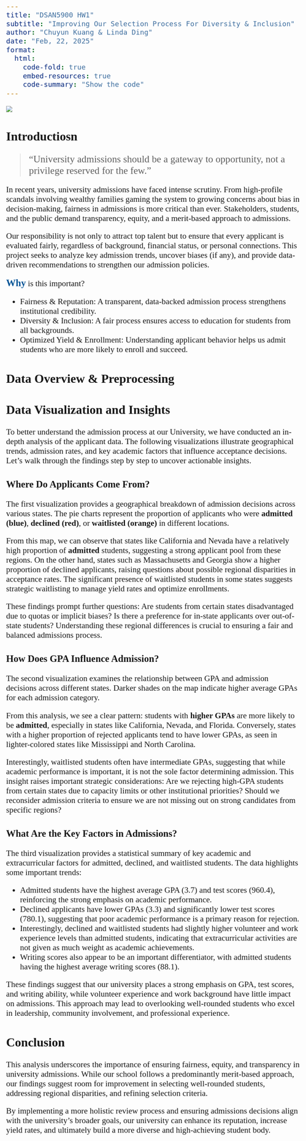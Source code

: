 ```yaml
---
title: "DSAN5900 HW1"
subtitle: "Improving Our Selection Process For Diversity & Inclusion"
author: "Chuyun Kuang & Linda Ding"
date: "Feb, 22, 2025"
format:
  html:
    code-fold: true
    embed-resources: true
    code-summary: "Show the code"
---
```


<style type="text/css">
  body{
  font-family: Calibri;
  font-size: 16pt;
}
</style>


![](image.png)

## Introductiosn
> <big>"University admissions should be a gateway to opportunity, not a privilege reserved for the few."</big>

In recent years, university admissions have faced intense scrutiny. From high-profile scandals involving wealthy families gaming the system to growing concerns about bias in decision-making, fairness in admissions is more critical than ever. Stakeholders, students, and the public demand transparency, equity, and a merit-based approach to admissions.

Our responsibility is not only to attract top talent but to ensure that every applicant is evaluated fairly, regardless of background, financial status, or personal connections. This project seeks to analyze key admission trends, uncover biases (if any), and provide data-driven recommendations to strengthen our admission policies.

**<big style="font-size:25px; color:#005496;">Why</big>** is this important?

- Fairness & Reputation: A transparent, data-backed admission process strengthens institutional credibility.
- Diversity & Inclusion: A fair process ensures access to education for students from all backgrounds.
- Optimized Yield & Enrollment: Understanding applicant behavior helps us admit students who are more likely to enroll and succeed.

## Data Overview & Preprocessing

## Data Visualization and Insights

To better understand the admission process at our University, we have conducted an in-depth analysis of the applicant data. The following visualizations illustrate geographical trends, admission rates, and key academic factors that influence acceptance decisions. Let’s walk through the findings step by step to uncover actionable insights.

### Where Do Applicants Come From?

The first visualization provides a geographical breakdown of admission decisions across various states. The pie charts represent the proportion of applicants who were **admitted (blue)**, **declined (red)**, or **waitlisted (orange)** in different locations.

From this map, we can observe that states like California and Nevada have a relatively high proportion of **admitted** students, suggesting a strong applicant pool from these regions. On the other hand, states such as Massachusetts and Georgia show a higher proportion of declined applicants, raising questions about possible regional disparities in acceptance rates. The significant presence of waitlisted students in some states suggests strategic waitlisting to manage yield rates and optimize enrollments.

These findings prompt further questions: Are students from certain states disadvantaged due to quotas or implicit biases? Is there a preference for in-state applicants over out-of-state students? Understanding these regional differences is crucial to ensuring a fair and balanced admissions process.

### How Does GPA Influence Admission?

The second visualization examines the relationship between GPA and admission decisions across different states. Darker shades on the map indicate higher average GPAs for each admission category.

From this analysis, we see a clear pattern: students with **higher GPAs** are more likely to be **admitted**, especially in states like California, Nevada, and Florida. Conversely, states with a higher proportion of rejected applicants tend to have lower GPAs, as seen in lighter-colored states like Mississippi and North Carolina.

Interestingly, waitlisted students often have intermediate GPAs, suggesting that while academic performance is important, it is not the sole factor determining admission. This insight raises important strategic considerations: Are we rejecting high-GPA students from certain states due to capacity limits or other institutional priorities? Should we reconsider admission criteria to ensure we are not missing out on strong candidates from specific regions?

### What Are the Key Factors in Admissions?

The third visualization provides a statistical summary of key academic and extracurricular factors for admitted, declined, and waitlisted students. The data highlights some important trends:

- Admitted students have the highest average GPA (3.7) and test scores (960.4), reinforcing the strong emphasis on academic performance.
- Declined applicants have lower GPAs (3.3) and significantly lower test scores (780.1), suggesting that poor academic performance is a primary reason for rejection.
- Interestingly, declined and waitlisted students had slightly higher volunteer and work experience levels than admitted students, indicating that extracurricular activities are not given as much weight as academic achievements.
- Writing scores also appear to be an important differentiator, with admitted students having the highest average writing scores (88.1).

These findings suggest that our university places a strong emphasis on GPA, test scores, and writing ability, while volunteer experience and work background have little impact on admissions. This approach may lead to overlooking well-rounded students who excel in leadership, community involvement, and professional experience.


## Conclusion

This analysis underscores the importance of ensuring fairness, equity, and transparency in university admissions. While our school follows a predominantly merit-based approach, our findings suggest room for improvement in selecting well-rounded students, addressing regional disparities, and refining selection criteria.

By implementing a more holistic review process and ensuring admissions decisions align with the university’s broader goals, our university can enhance its reputation, increase yield rates, and ultimately build a more diverse and high-achieving student body.